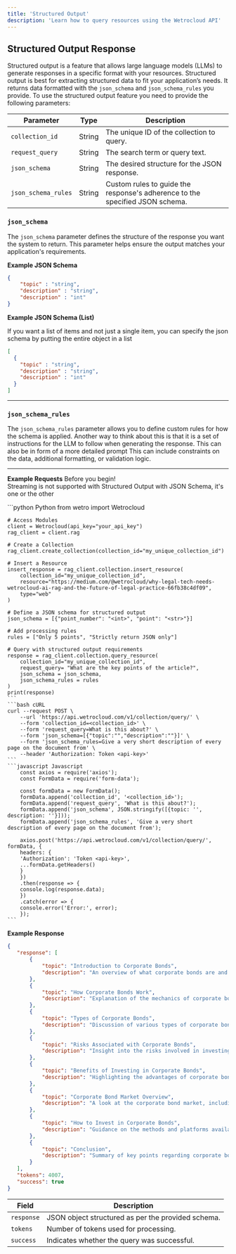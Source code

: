 ```yaml
---
title: 'Structured Output'
description: 'Learn how to query resources using the Wetrocloud API'
---
```


## Structured Output Response
Structured output is a feature that allows large language models (LLMs) to generate responses in a specific format with your resources. Structured output is best for extracting structured data to fit your application’s needs. It returns data formatted with the `json_schema` and `json_schema_rules` you provide.
To use the structured output feature you need to provide the following parameters:

| Parameter           | Type   | Description                                                                 |
|----------------------|--------|-----------------------------------------------------------------------------|
| `collection_id`      | String | The unique ID of the collection to query.                                   |
| `request_query`      | String | The search term or query text.                                              |
| `json_schema`        | String | The desired structure for the JSON response.                                |
| `json_schema_rules`  | String | Custom rules to guide the response's adherence to the specified JSON schema.|

### `json_schema`

The `json_schema` parameter defines the structure of the response you want the system to return. This parameter helps ensure the output matches your application's requirements.

**Example JSON Schema**

```json
{
    "topic" : "string",
    "description" : "string",
    "description" : "int"
}
```

**Example JSON Schema (List)**

If you want a list of items and not just a single item, you can specify the json schema by putting the entire object in a list

```json
[
  {
    "topic" : "string",
    "description" : "string",
    "description" : "int"
  }
]
```

---

### `json_schema_rules`

The `json_schema_rules` parameter allows you to define custom rules for how the schema is applied. Another way to think about this is that it is a set of instructions for the LLM to follow when generating the response. This can also be in form of a more detailed prompt This can include constraints on the data, additional formatting, or validation logic.


---
**Example Requests**
<Note>
Before you begin!<br />
Streaming is not supported with Structured Output with JSON Schema, it's one or the other 
</Note>

<CodeGroup>
    ```python Python
    from wetro import Wetrocloud

    # Access Modules
    client = Wetrocloud(api_key="your_api_key")
    rag_client = client.rag

    # Create a Collection
    rag_client.create_collection(collection_id="my_unique_collection_id")

    # Insert a Resource
    insert_response = rag_client.collection.insert_resource(
        collection_id="my_unique_collection_id",
        resource="https://medium.com/@wetrocloud/why-legal-tech-needs-wetrocloud-ai-rag-and-the-future-of-legal-practice-66fb38c4df09",
        type="web"
    )

    # Define a JSON schema for structured output
    json_schema = [{"point_number": "<int>", "point": "<str>"}]

    # Add processing rules
    rules = ["Only 5 points", "Strictly return JSON only"]

    # Query with structured output requirements
    response = rag_client.collection.query_resource(
        collection_id="my_unique_collection_id",
        request_query= "What are the key points of the article?",
        json_schema = json_schema,
        json_schema_rules = rules
    )
    print(response)
    ```
    ```bash cURL
    curl --request POST \
        --url 'https://api.wetrocloud.com/v1/collection/query/' \
        --form 'collection_id=<collection_id>' \
        --form 'request_query=What is this about?' \
        --form 'json_schema=[{"topic":"","description":""}]' \
        --form 'json_schema_rules=Give a very short description of every page on the document from' \
        --header 'Authorization: Token <api-key>'
    ```
    ```javascript Javascript
        const axios = require('axios');
        const FormData = require('form-data');

        const formData = new FormData();
        formData.append('collection_id', '<collection_id>');
        formData.append('request_query', 'What is this about?');
        formData.append('json_schema', JSON.stringify([{topic: '', description: ''}]));
        formData.append('json_schema_rules', 'Give a very short description of every page on the document from');

        axios.post('https://api.wetrocloud.com/v1/collection/query/', formData, {
        headers: {
        'Authorization': 'Token <api-key>',
        ...formData.getHeaders()
        }
        })
        .then(response => {
        console.log(response.data);
        })
        .catch(error => {
        console.error('Error:', error);
        });
    ```
</CodeGroup>


**Example Response**
 ```json
{
    "response": [
        {
            "topic": "Introduction to Corporate Bonds",
            "description": "An overview of what corporate bonds are and their significance in the investment landscape."
        },
        {
            "topic": "How Corporate Bonds Work",
            "description": "Explanation of the mechanics of corporate bonds, including issuance, interest payments, and maturity."
        },
        {
            "topic": "Types of Corporate Bonds",
            "description": "Discussion of various types of corporate bonds, such as investment-grade and high-yield bonds."
        },
        {
            "topic": "Risks Associated with Corporate Bonds",
            "description": "Insight into the risks involved in investing in corporate bonds, including credit risk and interest rate risk."
        },
        {
            "topic": "Benefits of Investing in Corporate Bonds",
            "description": "Highlighting the advantages of corporate bonds, such as income generation and portfolio diversification."
        },
        {
            "topic": "Corporate Bond Market Overview",
            "description": "A look at the corporate bond market, including market size, participants, and trends."
        },
        {
            "topic": "How to Invest in Corporate Bonds",
            "description": "Guidance on the methods and platforms available for investing in corporate bonds."
        },
        {
            "topic": "Conclusion",
            "description": "Summary of key points regarding corporate bonds and their role in investment strategies."
        }
    ],
    "tokens": 4007,
    "success": true
}
```
| Field     | Description                                           |
|-----------|-------------------------------------------------------|
| `response` | JSON object structured as per the provided schema.   |
| `tokens`   | Number of tokens used for processing.                |
| `success`  | Indicates whether the query was successful.          |